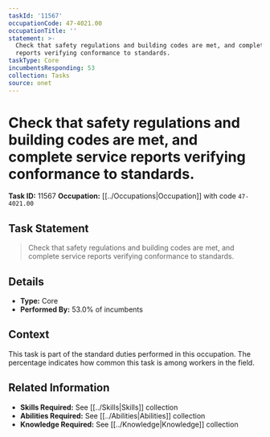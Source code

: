 ```yaml
---
taskId: '11567'
occupationCode: 47-4021.00
occupationTitle: ''
statement: >-
  Check that safety regulations and building codes are met, and complete service
  reports verifying conformance to standards.
taskType: Core
incumbentsResponding: 53
collection: Tasks
source: onet
---
```

# Check that safety regulations and building codes are met, and complete service reports verifying conformance to standards.

**Task ID:** 11567
**Occupation:** [[../Occupations|Occupation]] with code `47-4021.00`

## Task Statement

> Check that safety regulations and building codes are met, and complete service reports verifying conformance to standards.

## Details

- **Type:** Core
- **Performed By:** 53.0% of incumbents

## Context

This task is part of the standard duties performed in this occupation. The percentage indicates how common this task is among workers in the field.

## Related Information

- **Skills Required:** See [[../Skills|Skills]] collection
- **Abilities Required:** See [[../Abilities|Abilities]] collection
- **Knowledge Required:** See [[../Knowledge|Knowledge]] collection

